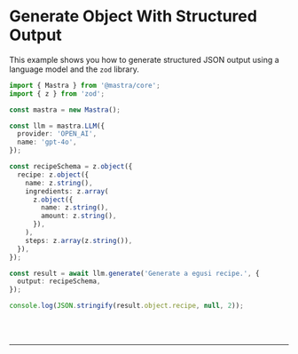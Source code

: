 
# Generate Object With Structured Output

This example shows you how to generate structured JSON output using a language model and the `zod` library.

```ts showLineNumbers copy
import { Mastra } from '@mastra/core';
import { z } from 'zod';

const mastra = new Mastra();

const llm = mastra.LLM({
  provider: 'OPEN_AI',
  name: 'gpt-4o',
});

const recipeSchema = z.object({
  recipe: z.object({
    name: z.string(),
    ingredients: z.array(
      z.object({
        name: z.string(),
        amount: z.string(),
      }),
    ),
    steps: z.array(z.string()),
  }),
});

const result = await llm.generate('Generate a egusi recipe.', {
  output: recipeSchema,
});

console.log(JSON.stringify(result.object.recipe, null, 2));
```

<br />
<br />
<hr className="border-[#404040]" />
<br />
<br />
<GithubLink link={'https://github.com/mastra-ai/mastra/blob/main/examples/basics/llms/generate-object-structured.ts'} />
